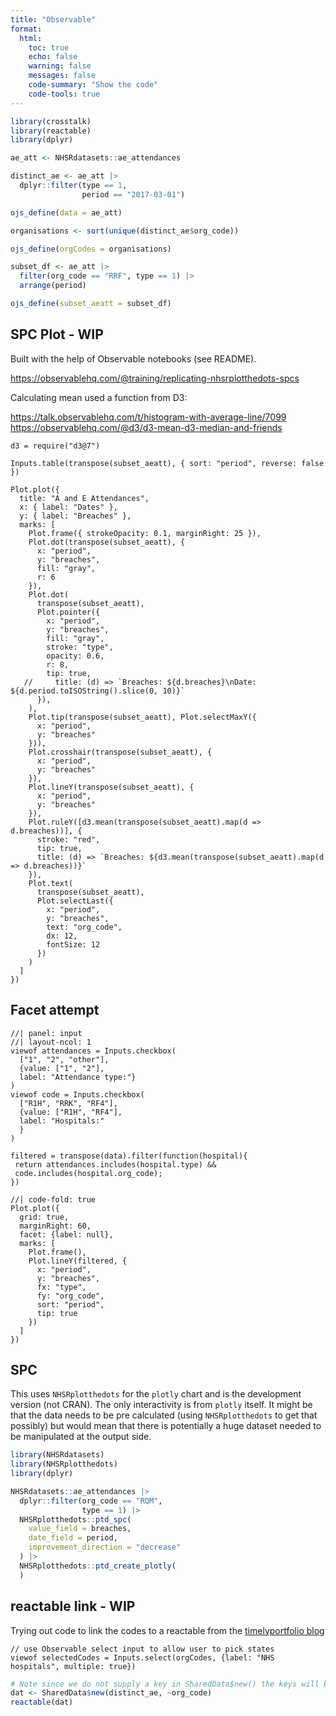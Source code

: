 ```yaml
---
title: "Observable"
format: 
  html:
    toc: true
    echo: false
    warning: false
    messages: false
    code-summary: "Show the code"
    code-tools: true
---
```


```r
library(crosstalk)
library(reactable)
library(dplyr)

ae_att <- NHSRdatasets::ae_attendances 

distinct_ae <- ae_att |> 
  dplyr::filter(type == 1,
                period == "2017-03-01")

ojs_define(data = ae_att)

organisations <- sort(unique(distinct_ae$org_code))

ojs_define(orgCodes = organisations)

subset_df <- ae_att |>
  filter(org_code == "RRF", type == 1) |> 
  arrange(period)

ojs_define(subset_aeatt = subset_df)

```


::: panel-tabset

## SPC Plot - WIP

Built with the help of Observable notebooks (see README).

<https://observablehq.com/@training/replicating-nhsrplotthedots-spcs>

Calculating mean used a function from D3:

<https://talk.observablehq.com/t/histogram-with-average-line/7099>
<https://observablehq.com/@d3/d3-mean-d3-median-and-friends>

```ojs
d3 = require("d3@7")
```


```ojs

Inputs.table(transpose(subset_aeatt), { sort: "period", reverse: false })

Plot.plot({
  title: "A and E Attendances",
  x: { label: "Dates" },
  y: { label: "Breaches" },
  marks: [
    Plot.frame({ strokeOpacity: 0.1, marginRight: 25 }),
    Plot.dot(transpose(subset_aeatt), {
      x: "period",
      y: "breaches",
      fill: "gray",
      r: 6
    }),
    Plot.dot(
      transpose(subset_aeatt), 
      Plot.pointer({
        x: "period",
        y: "breaches",
        fill: "gray",
        stroke: "type",
        opacity: 0.6,
        r: 8,
        tip: true,
   //     title: (d) => `Breaches: ${d.breaches}\nDate: ${d.period.toISOString().slice(0, 10)}`
      }),
    ),
    Plot.tip(transpose(subset_aeatt), Plot.selectMaxY({
      x: "period", 
      y: "breaches"
    })),
    Plot.crosshair(transpose(subset_aeatt), {
      x: "period", 
      y: "breaches"
    }),
    Plot.lineY(transpose(subset_aeatt), {
      x: "period", 
      y: "breaches"
    }),
    Plot.ruleY([d3.mean(transpose(subset_aeatt).map(d => d.breaches))], {
      stroke: "red",
      tip: true,
      title: (d) => `Breaches: ${d3.mean(transpose(subset_aeatt).map(d => d.breaches))}`
    }),
    Plot.text(
      transpose(subset_aeatt),
      Plot.selectLast({
        x: "period",
        y: "breaches",
        text: "org_code",
        dx: 12,
        fontSize: 12
      })
    )
  ]
})
```

## Facet attempt

```ojs
//| panel: input
//| layout-ncol: 1
viewof attendances = Inputs.checkbox(
  ["1", "2", "other"],
  {value: ["1", "2"],
  label: "Attendance type:"}
)
viewof code = Inputs.checkbox(
  ["R1H", "RRK", "RF4"],
  {value: ["R1H", "RF4"],
  label: "Hospitals:"
  }
)
```

```ojs
filtered = transpose(data).filter(function(hospital){
 return attendances.includes(hospital.type) &&
 code.includes(hospital.org_code);
})

```

```ojs
//| code-fold: true
Plot.plot({
  grid: true,
  marginRight: 60,
  facet: {label: null},
  marks: [
    Plot.frame(),
    Plot.lineY(filtered, {
      x: "period",
      y: "breaches",
      fx: "type",
      fy: "org_code",
      sort: "period",
      tip: true
    })
  ]
})
```


## SPC

This uses `NHSRplotthedots` for the `plotly` chart and is the development version (not CRAN).
The only interactivity is from `plotly` itself.
It might be that the data needs to be pre calculated (using `NHSRplotthedots` to get that possibly) but would mean that there is potentially a huge dataset needed to be manipulated at the output side.

```r
library(NHSRdatasets)
library(NHSRplotthedots)
library(dplyr)

NHSRdatasets::ae_attendances |> 
  dplyr::filter(org_code == "RQM",
                type == 1) |> 
  NHSRplotthedots::ptd_spc(
    value_field = breaches,
    date_field = period,
    improvement_direction = "decrease"
  ) |> 
  NHSRplotthedots::ptd_create_plotly(
  ) 


```

## reactable link - WIP

Trying out code to link the codes to a reactable from the [timelyportfolio blog](https://timelyportfolio.github.io/quarto_tests/examples/quarto_observable_crosstalk/quarto_observable_crosstalk.html)

```ojs
// use Observable select input to allow user to pick states
viewof selectedCodes = Inputs.select(orgCodes, {label: "NHS hospitals", multiple: true})
```

```r
# Note since we do not supply a key in SharedData$new() the keys will be rownames(state.x77) which are the state names that populate the Observable selection output.
dat <- SharedData$new(distinct_ae, ~org_code)
reactable(dat)

```

:::